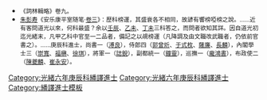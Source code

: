{{Navbox
|name =光緒六年庚辰科繙譯進士金榜
|title =光緒六年（[[1880年]]）庚辰科繙譯進士金榜
|titlestyle = background-color:#FFD700;
|image =
|style = width:100%;text-align:center; 
|groupstyle = text-align:center; background-color:#FFD700;
|liststyle = text-align:center;
|state = {{{state<includeonly>|collapsed</includeonly>}}}
|group1 = 京旗<br>共1名
|list1 = [[長麟 (繙譯進士)|長麟]]

|group2 = 駐防<br>共2名
|list2 = [[春慶|春慶]]（荊州駐防） - [[馮琛|馮琛]]（廣州駐防）

|belowstyle = text-align: center; background-color:#FFD700;
|below='''前一科：[[Template:光緒三年丁丑科繙譯進士金榜|光緒三年丁丑繙譯恩科]]　'''·'''　後一科：[[Template:光緒九年癸未科繙譯進士金榜|光緒九年癸未繙譯科]]'''<br>'''同科文武進士：[[Template:光緒六年庚辰科殿試金榜|光緒六年庚辰文科]]、[[Template:光緒六年庚辰科武殿試金榜|光緒六年庚辰武科]]'''
}}
[[Category:光緒六年庚辰科繙譯進士]]
<noinclude>[[Category:光緒六年庚辰科繙譯進士]][[Category:繙譯進士模板]]{{DEFAULTSORT:*}}
*<small>《詞林輯略》卷九。</small>
*<small>[[朱彭寿]]《安乐康平室随笔·[[s:安樂康平室隨筆/卷3|卷三]]》：歷科榜運，其盛衰各不相同，故諺有響榜啞榜之說。……近有客問道光以來，何科最盛？余以[[Template:道光十二年壬辰恩科殿試金榜|壬辰]]、[[Template:道光十五年乙未科殿試金榜|乙未]]、[[Template:道光二十七年丁未科殿試金榜|丁未]]三科答之，而問者欲知其詳。因自道光初迄光緒末，凡甲乙科中官至一二品者，備記之以覘榜運（凡降調及由文職改武職者，仍依前官書之）。……庚辰科進士，尚書一（[[溥良]]），侍郎四（[[郭曾炘]]、[[于式枚]]、[[薩廉]]、[[長麟 (繙譯進士)|長麟]]），內閣學士三（[[崇寬]]、[[福楙]]、[[徐琪]]），將軍一（[[誌銳]]），副都統一（[[鐘靈]]），巡撫一（[[龐鴻書]]），布政使二（[[陳夔麟]]、[[崔永安]]）。</small>
</noinclude>
